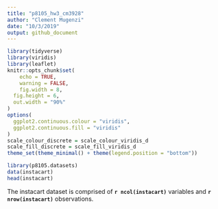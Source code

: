 ```yaml
---
title: "p8105_hw3_cm3928"
author: "Clement Mugenzi"
date: "10/3/2019"
output: github_document
---
```




```r
library(tidyverse)
library(viridis)
library(leaflet)
knitr::opts_chunk$set(
	echo = TRUE,
	warning = FALSE,
	fig.width = 8, 
  fig.height = 6,
  out.width = "90%"
)
options(
  ggplot2.continuous.colour = "viridis",
  ggplot2.continuous.fill = "viridis"
)
scale_colour_discrete = scale_colour_viridis_d
scale_fill_discrete = scale_fill_viridis_d
theme_set(theme_minimal() + theme(legend.position = "bottom"))
```

```r
library(p8105.datasets)
data(instacart)
head(instacart)
```


The instacart dataset is comprised of **`r ncol(instacart)`** variables and **`r nrow(instacart)`** observations.

























































